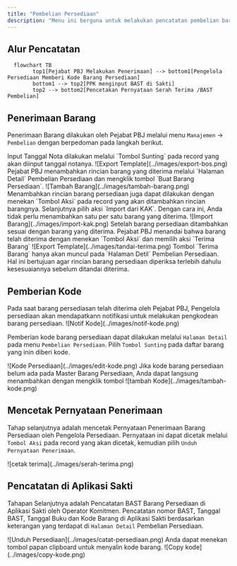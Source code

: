 ```yaml
---
title: "Pembelian Persediaan"
description: "Menu ini berguna untuk melakukan pencatatan pembelian barang persediaan"
---
```


## Alur Pencatatan

```mermaid
  flowchart TB
        top1[Pejabat PBJ Melakukan Penerimaan] --> bottom1[Pengelola Persediaan Memberi Kode Barang Persediaan]
        bottom1 --> top2[PPK menginput BAST di Sakti]
        top2 --> bottom2[Pencetakan Pernyataan Serah Terima /BAST Pembelian]
```

## Penerimaan Barang

Penerimaan Barang dilakukan oleh Pejabat PBJ melalui menu `Manajemen` -> `Pembelian` dengan berpedoman pada langkah berikut.

<Steps>
  <Step title="Menginput Tanggal Nota">
    Input Tanggal Nota dilakukan melalui `Tombol Sunting` pada record yang akan diinput tanggal notanya.
    <Frame caption="Input Tanggal Nota">
        ![Export Template](../images/export-bos.png)
    </Frame>
  </Step>
  <Step title="Melengkapi Rincain Barang Yang Diterima">
    Pejabat PBJ menambahkan rincian barang yang diterima melalui `Halaman Detail` Pembelian Persediaan dan mengklik tombol `Buat Barang Persediaan`.
      <Frame caption="Menambah Rincian Barang Persediaan yang diterima">
        ![Tambah Barang](../images/tambah-barang.png)
    </Frame>
    <Tip>
       Menambahkan rincian barang persediaan juga dapat dilakukan dengan menekan `Tombol Aksi` pada record yang akan ditambahkan rincian barangnya. Selanjutnya pilih aksi `Import dari KAK`. Dengan cara ini, Anda tidak perlu menambahkan satu per satu barang yang diterima.
    <Frame caption="Menambah Rincian Barang Persediaan melalui Import dari KAK">
        ![Import Barang](../images/import-kak.png)
    </Frame>
    </Tip>
  </Step>
    <Step title="Menandai Bahwa Barang Telah Diterima">
    Setelah barang persediaan ditambahkan sesuai dengan barang yang diterima. Pejabat PBJ menandai bahwa barang telah diterima dengan menekan `Tombol Aksi` dan memilih aksi `Terima Barang`
    <Frame caption="Menandai bahwa barang persediaan telah diterima">
        ![Export Template](../images/tandai-terima.png)
    </Frame>
    <Warning>
        Tombol `Terima Barang` hanya akan muncul pada `Halaman Detil` Pembelian Persediaan. Hal ini bertujuan agar rincian barang persediaan diperiksa terlebih dahulu kesesuaiannya sebelum ditandai diterima.
    </Warning>
  </Step>
</Steps>



## Pemberian Kode
<Note>
    Pada saat barang persediasan telah diterima oleh Pejabat PBJ, Pengelola persediaan akan mendapatkann notifikasi untuk melakukan pengkodean barang persediaan.
<Frame caption="Tampilan Notifikasi Pengkodean Barang">
    ![Notif Kode](../images/notif-kode.png)
</Frame>
</Note>

Pemberian kode barang persediaan dapat dilakukan melalui `Halaman Detail` pada menu `Pembelian Persediaan`. Pilih `Tombol Sunting` pada daftar barang yang inin diberi kode.
<Frame caption="Tampilan Halaman untuk pengkodean barang persediaan">
    ![Kode Persediaan](../images/edit-kode.png)
</Frame>

<Tip>
    Jika kode barang persediaan belum ada pada Master Barang Persediaan, Anda dapat langsung menambahkan dengan mengklik tombol <Icon icon="circle-plus" iconType="solid" />
<Frame caption="Tombol untuk menambahkan kode barang persediaan">
    ![tambah Kode](../images/tambah-kode.png)
</Frame>
</Tip>

## Mencetak Pernyataan Penerimaan
Tahap selanjutnya adalah mencetak Pernyataan Penerimaan Barang Persediaan oleh Pengelola Persediaan. Pernyataan ini dapat dicetak melalui `Tombol Aksi` pada record yang akan dicetak, kemudian pilih `Unduh Pernyataan Penerimaan`.
<Frame caption="Aksi Cetak Pernyataan Penerimaan">
    ![cetak terima](../images/serah-terima.png)
</Frame>

## Pencatatan di Aplikasi Sakti

Tahapan Selanjutnya adalah Pencatatan BAST Barang Persediaan di Aplikasi Sakti oleh Operator Komitmen. Pencatatan nomor BAST, Tanggal BAST, Tanggal Buku dan Kode Barang di Aplikasi Sakti berdasarkan keterangan yang terdapat di `Halaman Detail` Pembelian Persediaan.
<Frame caption="Tampilan Halaman detail Pembelian Persediaan">
    ![Unduh Persediaan](../images/catat-persediaan.png)
</Frame>

<Tip>
    Anda dapat menekan tombol papan clipboard untuk menyalin kode barang.
<Frame caption="Tombol clipboard untuk menyalin kode barang">
    ![Copy kode](../images/copy-kode.png)
</Frame>
</Tip>


